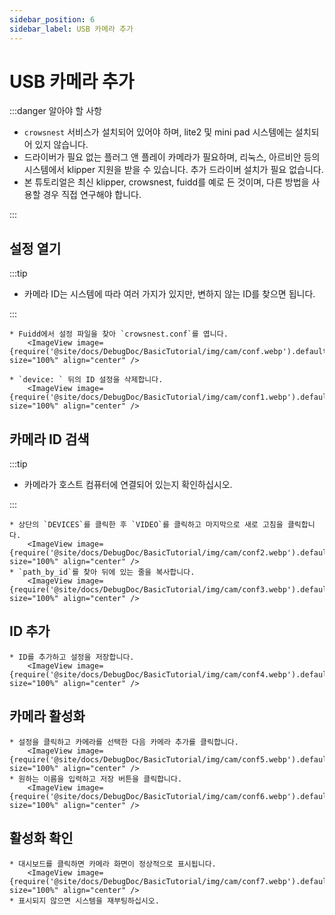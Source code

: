 ```yaml
---
sidebar_position: 6
sidebar_label: USB 카메라 추가
---
```




# USB 카메라 추가


:::danger 알아야 할 사항

* `crowsnest` 서비스가 설치되어 있어야 하며, lite2 및 mini pad 시스템에는 설치되어 있지 않습니다.
* 드라이버가 필요 없는 플러그 앤 플레이 카메라가 필요하며, 리눅스, 아르비안 등의 시스템에서 klipper 지원을 받을 수 있습니다. 추가 드라이버 설치가 필요 없습니다.
* 본 튜토리얼은 최신 klipper, crowsnest, fuidd를 예로 든 것이며, 다른 방법을 사용할 경우 직접 연구해야 합니다.

:::

## 설정 열기

:::tip

* 카메라 ID는 시스템에 따라 여러 가지가 있지만, 변하지 않는 ID를 찾으면 됩니다.

:::

    * Fuidd에서 설정 파일을 찾아 `crowsnest.conf`를 엽니다.
        <ImageView image={require('@site/docs/DebugDoc/BasicTutorial/img/cam/conf.webp').default} size="100%" align="center" />

    * `device: ` 뒤의 ID 설정을 삭제합니다.
        <ImageView image={require('@site/docs/DebugDoc/BasicTutorial/img/cam/conf1.webp').default} size="100%" align="center" />

## 카메라 ID 검색

:::tip

* 카메라가 호스트 컴퓨터에 연결되어 있는지 확인하십시오.

:::

    * 상단의 `DEVICES`를 클릭한 후 `VIDEO`를 클릭하고 마지막으로 새로 고침을 클릭합니다.
        <ImageView image={require('@site/docs/DebugDoc/BasicTutorial/img/cam/conf2.webp').default} size="100%" align="center" />
    * `path_by_id`를 찾아 뒤에 있는 줄을 복사합니다.
        <ImageView image={require('@site/docs/DebugDoc/BasicTutorial/img/cam/conf3.webp').default} size="100%" align="center" />

## ID 추가

    * ID를 추가하고 설정을 저장합니다.
        <ImageView image={require('@site/docs/DebugDoc/BasicTutorial/img/cam/conf4.webp').default} size="100%" align="center" />

## 카메라 활성화

    * 설정을 클릭하고 카메라를 선택한 다음 카메라 추가를 클릭합니다.
        <ImageView image={require('@site/docs/DebugDoc/BasicTutorial/img/cam/conf5.webp').default} size="100%" align="center" />
    * 원하는 이름을 입력하고 저장 버튼을 클릭합니다.
        <ImageView image={require('@site/docs/DebugDoc/BasicTutorial/img/cam/conf6.webp').default} size="100%" align="center" />

## 활성화 확인

    * 대시보드를 클릭하면 카메라 화면이 정상적으로 표시됩니다.
        <ImageView image={require('@site/docs/DebugDoc/BasicTutorial/img/cam/conf7.webp').default} size="100%" align="center" />
    * 표시되지 않으면 시스템을 재부팅하십시오.